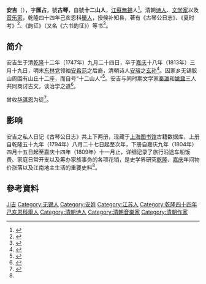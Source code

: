 {{Otheruses|安吉县|other=中國浙江省湖州市下轄的一個縣}}
{{明清人物信息框
| 姓名 = 安吉
| 原名 = 
| 圖片名稱= 
| 圖片大小 = 
| 圖片說明 = 
| 最高職務 = 
| 屆數 = 
| 國家 = 大清
| 前任 = 
| 繼任 = 
| 爵位 =
| 籍貫 = [[常州府|常州府]][[金匱縣|金匱縣]]
| 族裔 = 漢族
| 字號 = 字匯占，號古琴，自號十二山人
| 諡號 = 
| 出生日期 = 乾隆十二年（1747年）九月二十四日
| 出生地點 = [[常州府|常州府]][[金匱縣|金匱縣]]
| 逝世日期 = 嘉庆十八年（1813年）三月十九日
| 逝世地點 = [[常州府|常州府]][[金匱縣|金匱縣]]
| 墓葬 = 
| 配偶 = 
| 親屬 =
父 = [[安经传|安经传]]<br>子 = [[安念祖|安念祖]]
| 出身 = 
*乾隆四十四年己亥恩科[[舉人|舉人]]
| 經歷 = 
*候补知县
| 著作 =
*《古琴公日志》，藏于[[上海图书馆|上海图书馆]]
*《膠山安氏詩合刻》，藏于[[上海图书馆|上海图书馆]]
*《讀書質疑》，藏于[[上海图书馆|上海图书馆]]
*《寶松齋周易》，藏于[[上海图书馆|上海图书馆]]
*《夏时考》，藏于[[无锡市图书馆|无锡市图书馆]]
*《十二山人文集》，藏于[[无锡市图书馆|无锡市图书馆]]
*《韵征》，藏于[[南京图书馆|南京图书馆]]
*《尚書讀法》，藏于[[中国科学院图书馆|中国科学院图书馆]]
}}

'''安吉'''（{{bd|1747年||1813年|catIdx=A安}}），字'''匯占'''，號'''古琴'''，自號'''十二山人'''，[[江蘇|江蘇]][[無錫|無錫]]人<ref>{{cite book|title= 《历代日记丛談》|page= 55|author= 陈左高|year= 2004|publisher= [[上海画报出版社|上海画报出版社]]}}</ref>。清朝[[诗人|诗人]]、[[文学家|文学家]]以及[[音乐家|音乐家]]，乾隆四十四年己亥恩科[[舉人|舉人]]，授候补知县，著有《古琴公日志》、《夏时考》<ref name = "zgrjsl" >{{cite book|title= 《中国日记史略》|author= 陈左高|year= 2015|page= |publisher= [[中国书籍出版社|中国书籍出版社]]}}</ref>、《韵征》（又名《六书韵征》）等书<ref>{{cite book|title= 《「说文學」源流考略》|author= 张其昀|year= 1998|page= 340|publisher= [[贵州人民出版社|贵州人民出版社]]}}</ref>。

==简介==
安吉生于清[[乾隆|乾隆]]十二年（1747年）九月二十四日，卒于[[嘉庆|嘉庆]]十八年（1813年）三月十九日，明末[[东林党|东林党]]领袖[[安希范|安希范]]之后裔，清朝诗人[[安璿|安璿]]之[[玄孙|玄孙]]<ref>{{web cite|title= 《膠山安黃氏宗譜》|last1= 安榮光|last2= 安宗愈|date= 民國十一年（1922年）}}</ref>。因家乡无锡胶山周围有山丘十二座，而自号“十二山人”<ref>{{cite journal|title= 《明无锡胶山西林变迁钩沉》|journal= 《中国园林》|author1= 阴帅可|author2= 李晓|date= 2018-07|volume= 7}}</ref>。安吉与同时期文学家[[秦瀛|秦瀛]]和[[姚鼐|姚鼐]]三人共同商讨古文，谈治学之道<ref>{{cite book|title= 《中国文学大辞典》|author1= 李福田|author2= 马良春|date= 1991|volume= 7|page= 4674|publisher= [[天津人民出版社|天津人民出版社]]}}</ref>。

曾收[[华湛恩|华湛恩]]为徒<ref>{{cite book|title= 《古音學發微》|author= 陳新雄|page= |publisher= 文史哲出版社|year= 1983}}</ref>。

==影响==
安吉之私人日记《古琴公日志》共上下两册，现藏于[[上海图书馆|上海图书馆]]古籍数据库，上册自乾隆五十九年（1794年）八月二十七日起至次年，下册自嘉庆九年（1804年）四月十五日起至嘉庆十四年（1809年）十一月止，详细记录了旅行沿途车船饭费、家庭日常开支以及筹办家族事务的各项花销，是史学界研究[[乾隆|乾隆]]、[[嘉庆|嘉庆]]年间物价涨落以及江南地主生活的重要史料<ref name = zgrjsl />。

==參考資料==
<references />

{{DEFAULTSORT:An Ji}}
[[Category:无锡安氏|Ji吉]]
[[Category:无锡人|Category:无锡人]]
[[Category:安姓|Category:安姓]]
[[Category:江苏人|Category:江苏人]]
[[Category:乾隆四十四年己亥恩科舉人|Category:乾隆四十四年己亥恩科舉人]]
[[Category:清朝诗人|Category:清朝诗人]]
[[Category:清朝音樂家|Category:清朝音樂家]]
[[Category:清朝作家|Category:清朝作家]]
